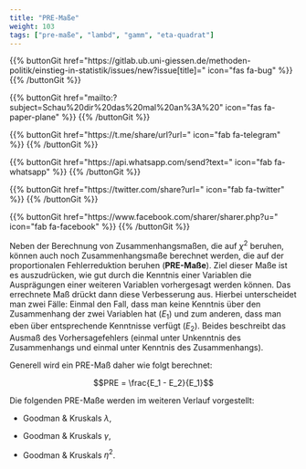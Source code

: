 ```yaml
---
title: "PRE-Maße"
weight: 103
tags: ["pre-maße", "lambd", "gamm", "eta-quadrat"]
---
```


{{% buttonGit href=\"https\:\/\/gitlab.ub.uni-giessen.de\/methoden-politik\/einstieg-in-statistik\/issues\/new?issue[title]=\" icon=\"fas fa-bug\" %}} {{% /buttonGit %}} 

{{% buttonGit href=\"mailto\:?subject=Schau\%20dir\%20das\%20mal\%20an\%3A\%20\" icon=\"fas fa-paper-plane\" %}} {{% /buttonGit %}}

{{% buttonGit href=\"https\:\/\/t.me\/share\/url?url=\" icon=\"fab fa-telegram\" %}} {{% /buttonGit %}}

{{% buttonGit href=\"https\:\/\/api.whatsapp.com\/send?text=\" icon=\"fab fa-whatsapp\" %}} {{% /buttonGit %}}

{{% buttonGit href=\"https\:\/\/twitter.com\/share?url=\" icon=\"fab fa-twitter\" %}} {{% /buttonGit %}}

{{% buttonGit href=\"https\:\/\/www.facebook.com\/sharer\/sharer.php?u=\" icon=\"fab fa-facebook\" %}} {{% /buttonGit %}}

Neben der Berechnung von Zusammenhangsmaßen, die auf $\chi^2$ beruhen, können auch noch Zusammenhangsmaße berechnet werden, die auf der proportionalen Fehlerreduktion beruhen (**PRE-Maße**). Ziel dieser Maße ist es auszudrücken, wie gut durch die Kenntnis einer Variablen die Ausprägungen einer weiteren Variablen vorhergesagt werden können. Das errechnete Maß drückt dann diese Verbesserung aus. 
Hierbei unterscheidet man zwei Fälle: Einmal den Fall, dass man keine Kenntnis über den Zusammenhang der zwei Variablen hat ($E_1$) und zum anderen, dass man eben über entsprechende Kenntnisse verfügt ($E_2$). Beides beschreibt das Ausmaß des Vorhersagefehlers (einmal unter Unkenntnis des Zusammenhangs und einmal unter Kenntnis des Zusammenhangs).

Generell wird ein PRE-Maß daher wie folgt berechnet: 

$$PRE = \frac{E_1 - E_2}{E_1}$$

Die folgenden PRE-Maße werden im weiteren Verlauf vorgestellt: 

- Goodman & Kruskals $\lambda$,

- Goodman & Kruskals $\gamma$,

- Goodman & Kruskals $\eta^2$.